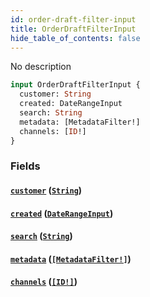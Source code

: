 ```yaml
---
id: order-draft-filter-input
title: OrderDraftFilterInput
hide_table_of_contents: false
---
```


No description

```graphql
input OrderDraftFilterInput {
  customer: String
  created: DateRangeInput
  search: String
  metadata: [MetadataFilter!]
  channels: [ID!]
}
```

### Fields

#### [`customer`](#) ([`String`](../../../developer/api-reference/scalars/string))

#### [`created`](#) ([`DateRangeInput`](../../../developer/api-reference/inputs/date-range-input))

#### [`search`](#) ([`String`](../../../developer/api-reference/scalars/string))

#### [`metadata`](#) ([`[MetadataFilter!]`](../../../developer/api-reference/inputs/metadata-filter))

#### [`channels`](#) ([`[ID!]`](../../../developer/api-reference/scalars/id))
